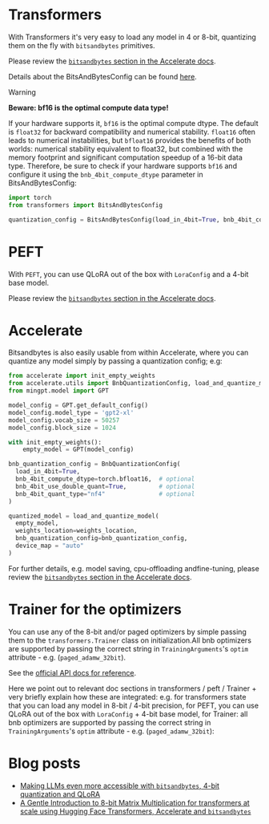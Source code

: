 # Transformers

With Transformers it's very easy to load any model in 4 or 8-bit, quantizing them on the fly with `bitsandbytes` primitives.

Please review the [`bitsandbytes` section in the Accelerate docs](https://huggingface.co/docs/transformers/v4.37.2/en/quantization#bitsandbytes).

Details about the BitsAndBytesConfig can be found [here](https://huggingface.co/docs/transformers/v4.37.2/en/main_classes/quantization#transformers.BitsAndBytesConfig).

> [!WARNING]
> **Beware: bf16 is the optimal compute data type!**
>
> If your hardware supports it, `bf16` is the optimal compute dtype. The default is `float32` for backward compatibility and numerical stability. `float16` often leads to numerical instabilities, but `bfloat16` provides the benefits of both worlds: numerical stability equivalent to float32, but combined with the memory footprint and significant computation speedup of a 16-bit data type. Therefore, be sure to check if your hardware supports `bf16` and configure it using the `bnb_4bit_compute_dtype` parameter in BitsAndBytesConfig:

```py
import torch
from transformers import BitsAndBytesConfig

quantization_config = BitsAndBytesConfig(load_in_4bit=True, bnb_4bit_compute_dtype=torch.bfloat16)
```

# PEFT
With `PEFT`, you can use QLoRA out of the box with `LoraConfig` and a 4-bit base model.

Please review the [`bitsandbytes` section in the Accelerate docs](https://huggingface.co/docs/peft/developer_guides/quantization#quantize-a-model).

# Accelerate

Bitsandbytes is also easily usable from within Accelerate, where you can quantize any model simply by passing a quantization config; e.g:

```py
from accelerate import init_empty_weights
from accelerate.utils import BnbQuantizationConfig, load_and_quantize_model
from mingpt.model import GPT

model_config = GPT.get_default_config()
model_config.model_type = 'gpt2-xl'
model_config.vocab_size = 50257
model_config.block_size = 1024

with init_empty_weights():
    empty_model = GPT(model_config)

bnb_quantization_config = BnbQuantizationConfig(
  load_in_4bit=True,
  bnb_4bit_compute_dtype=torch.bfloat16,  # optional
  bnb_4bit_use_double_quant=True,         # optional
  bnb_4bit_quant_type="nf4"               # optional
)

quantized_model = load_and_quantize_model(
  empty_model,
  weights_location=weights_location,
  bnb_quantization_config=bnb_quantization_config,
  device_map = "auto"
)
```

For further details, e.g. model saving, cpu-offloading andfine-tuning, please review the [`bitsandbytes` section in the Accelerate docs](https://huggingface.co/docs/accelerate/en/usage_guides/quantization).

# Trainer for the optimizers

You can use any of the 8-bit and/or paged optimizers by simple passing them to the `transformers.Trainer` class on initialization.All bnb optimizers are supported by passing the correct string in `TrainingArguments`'s `optim` attribute - e.g. (`paged_adamw_32bit`).

See the [official API docs for reference](https://huggingface.co/docs/transformers/main_classes/trainer#transformers.Trainer).

Here we point out to relevant doc sections in transformers / peft / Trainer + very briefly explain how these are integrated:
e.g. for transformers state that you can load any model in 8-bit / 4-bit precision, for PEFT, you can use QLoRA out of the box with `LoraConfig` + 4-bit base model, for Trainer: all bnb optimizers are supported by passing the correct string in `TrainingArguments`'s `optim` attribute - e.g. (`paged_adamw_32bit`):

# Blog posts

- [Making LLMs even more accessible with `bitsandbytes`, 4-bit quantization and QLoRA](https://huggingface.co/blog/4bit-transformers-bitsandbytes)
- [A Gentle Introduction to 8-bit Matrix Multiplication for transformers at scale using Hugging Face Transformers, Accelerate and `bitsandbytes`](https://huggingface.co/blog/hf-bitsandbytes-integration)
